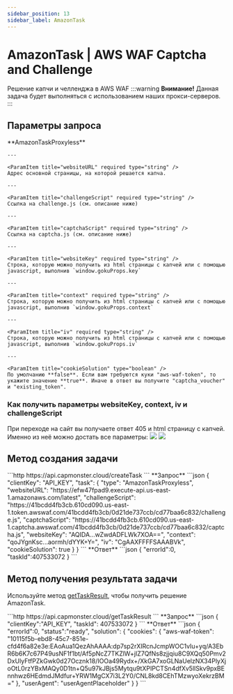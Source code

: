 ```yaml
---
sidebar_position: 13
sidebar_label: AmazonTask
---
```



# AmazonTask | AWS WAF Captcha and Challenge

<PriceBlockWrap>
  <PriceBlock title="AmazonTask" name="amazonToken"/>
</PriceBlockWrap>

Решение капчи и челленджа в AWS WAF
:::warning **Внимание!**
Данная задача будет выполняться с использованием наших прокси-серверов. 
:::

## Параметры запроса
<TabItem value="proxyless" label="AmazonTaskProxyless (без прокси)" default className="bordered-panel">
    <ParamItem title="type" required type="string" />
    **AmazonTaskProxyless**

    --- 

    <ParamItem title="websiteURL" required type="string" />
    Адрес основной страницы, на которой решается капча.

    ---

    <ParamItem title="challengeScript" required type="string" />
    Ссылка на challenge.js (см. описание ниже)

    ---

    <ParamItem title="captchaScript" required type="string" />
    Ссылка на captcha.js (см. описание ниже)

    ---

    <ParamItem title="websiteKey" required type="string" />
    Строка, которую можно получить из html страницы с капчей или с помощью javascript, выполнив `window.gokuProps.key`

    ---

    <ParamItem title="context" required type="string" />
    Строка, которую можно получить из html страницы с капчей или с помощью javascript, выполнив `window.gokuProps.context`

    ---

    <ParamItem title="iv" required type="string" />
    Строка, которую можно получить из html страницы с капчей или с помощью javascript, выполнив `window.gokuProps.iv`

    ---

    <ParamItem title="cookieSolution" type="boolean" />
    По умолчанию **false**. Если вам требуются куки "aws-waf-token", то укажите значение **true**. Иначе в ответ вы получите "captcha_voucher" и "existing_token".

</TabItem>


### Как получить параметры websiteKey, context, iv и challengeScript
При переходе на сайт вы получаете ответ 405 и html страницу с капчей. Именно из неё можно достать все параметры:
![](./images/amazon-task/aws1.png) 
![](./images/amazon-task/aws2.png) 


## Метод создания задачи
<TabItem value="proxyless" label="AmazonTaskProxyless (без прокси)" default className="method-panel">
	<MethodItem>
		```http
		https://api.capmonster.cloud/createTask
		```
	</MethodItem>
	<MethodDescription>
		**Запрос**
		```json
		{
			"clientKey": "API_KEY",
			"task": {
				"type": "AmazonTaskProxyless",
				"websiteURL": "https://efw47fpad9.execute-api.us-east-1.amazonaws.com/latest",
				"challengeScript": "https://41bcdd4fb3cb.610cd090.us-east-1.token.awswaf.com/41bcdd4fb3cb/0d21de737ccb/cd77baa6c832/challenge.js",
				"captchaScript": "https://41bcdd4fb3cb.610cd090.us-east-1.captcha.awswaf.com/41bcdd4fb3cb/0d21de737ccb/cd77baa6c832/captcha.js",
				"websiteKey": "AQIDA...wZwdADFLWk7XOA==",
				"context": "qoJYgnKsc...aormh/dYYK+Y=",
				"iv": "CgAAXFFFFSAAABVk",
				"cookieSolution": true
			}
		}
		```
		**Ответ**
		```json
		{
		  "errorId":0,
		  "taskId":407533072
		}
		```
	</MethodDescription>
</TabItem>


## Метод получения результата задачи
Используйте метод [getTaskResult](../api/methods/get-task-result.md), чтобы получить решение AmazonTask.

<TabItem value="proxyless" label="AmazonTaskProxyless (без прокси)" default className="method-panel-full">
	<MethodItem>
		```http
		https://api.capmonster.cloud/getTaskResult
		```
	</MethodItem>
	<MethodDescription>
		**Запрос**
		```json
		{
		  "clientKey":"API_KEY",
		  "taskId": 407533072
		}
		```
		**Ответ**
		```json
		{
			"errorId":0,
			"status":"ready",
			"solution": {
				"cookies": {
					"aws-waf-token": "10115f5b-ebd8-45c7-851e-cfd4f6a82e3e:EAoAua1QezAhAAAA:dp7sp2rXIRcnJcmpWOC1vIu+yq/A3EbR6b6K7c67P49usNF1f1bt/Af5pNcZ7TKZlW+jIZ7QfNs8zjjqiu8C9XQq50Pmv2DxUlyFtfPZkGwk0d27Ocznk18/IOOa49Rydx+/XkGA7xoGLNaUelzNX34PlyXjoOtL0rzYBxMAQy0D1tn+Q5u97kJBjs5Mytqu9tXPIPCTSn4dfXv5llSkv9pxBEnnhwz6HEdmdJMdfur+YRW1MgCX7i3L2Y0/CNL8kd8CEhTMzwyoXekrzBM="
				},
				"userAgent": "userAgentPlaceholder"
			}
		}
		```
	</MethodDescription>
</TabItem>
